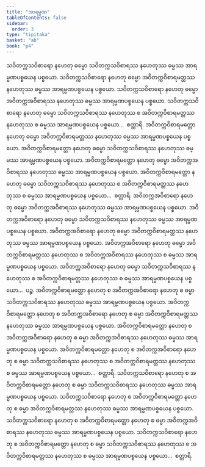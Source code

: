 ```yaml
---
title: "အာရမ္မဏ"
tableOfContents: false
sidebar:
  order: 3
type: "tipitaka"
basket: "ab"
book: "p4"
---
```



<DynamicBreadcrumb />

<Division number="94" book="p4" e="ch" v="39" p="497">

<Paragraph number="327" book="p4">
သဝိတက္ကသဝိစာရော နဟေတု ဓမ္မော သဝိတက္ကသဝိစာရဿ နဟေတုဿ ဓမ္မဿ အာရမ္မဏပစ္စယေန ပစ္စယော. သဝိတက္ကသဝိစာရော နဟေတု ဓမ္မော အဝိတက္ကဝိစာရမတ္တဿ နဟေတုဿ ဓမ္မဿ အာရမ္မဏပစ္စယေန ပစ္စယော. သဝိတက္ကသဝိစာရော နဟေတု ဓမ္မော အဝိတက္ကအဝိစာရဿ နဟေတုဿ ဓမ္မဿ အာရမ္မဏပစ္စယေန ပစ္စယော. သဝိတက္ကသဝိစာရော နဟေတု ဓမ္မော သဝိတက္ကသဝိစာရဿ နဟေတုဿ စ အဝိတက္ကဝိစာရမတ္တဿ နဟေတုဿ စ ဓမ္မဿ အာရမ္မဏပစ္စယေန ပစ္စယော…  စတ္တာရိ.
</Paragraph>

</Division>
<Division number="95" book="p4" e="ch" v="39" p="498">

<Paragraph number="328" book="p4">
အဝိတက္ကဝိစာရမတ္တော နဟေတု ဓမ္မော အဝိတက္ကဝိစာရမတ္တဿ နဟေတုဿ ဓမ္မဿ အာရမ္မဏပစ္စယေန ပစ္စယော. အဝိတက္ကဝိစာရမတ္တော နဟေတု ဓမ္မော သဝိတက္ကသဝိစာရဿ နဟေတုဿ ဓမ္မဿ အာရမ္မဏပစ္စယေန ပစ္စယော. အဝိတက္ကဝိစာရမတ္တော နဟေတု ဓမ္မော အဝိတက္ကအဝိစာရဿ နဟေတုဿ ဓမ္မဿ အာရမ္မဏပစ္စယေန ပစ္စယော. အဝိတက္ကဝိစာရမတ္တော နဟေတု ဓမ္မော သဝိတက္ကသဝိစာရဿ နဟေတုဿ စ အဝိတက္ကဝိစာရမတ္တဿ နဟေတုဿ စ ဓမ္မဿ အာရမ္မဏပစ္စယေန ပစ္စယော…  စတ္တာရိ.
</Paragraph>

</Division>
<Division number="96" book="p4" e="ch" v="39" p="498">

<Paragraph number="329" book="p4">
အဝိတက္ကအဝိစာရော နဟေတု ဓမ္မော အဝိတက္ကအဝိစာရဿ နဟေတုဿ ဓမ္မဿ အာရမ္မဏပစ္စယေန ပစ္စယော. အဝိတက္ကအဝိစာရော နဟေတု ဓမ္မော သဝိတက္ကသဝိစာရဿ နဟေတုဿ ဓမ္မဿ အာရမ္မဏပစ္စယေန ပစ္စယော. အဝိတက္ကအဝိစာရော နဟေတု ဓမ္မော အဝိတက္ကဝိစာရမတ္တဿ နဟေတုဿ ဓမ္မဿ အာရမ္မဏပစ္စယေန ပစ္စယော. အဝိတက္ကအဝိစာရော နဟေတု ဓမ္မော အဝိတက္ကဝိစာရမတ္တဿ နဟေတုဿ စ အဝိတက္ကအဝိစာရဿ နဟေတုဿ စ ဓမ္မဿ အာရမ္မဏပစ္စယေန ပစ္စယော. အဝိတက္ကအဝိစာရော နဟေတု ဓမ္မော သဝိတက္ကသဝိစာရဿ နဟေတုဿ စ အဝိတက္ကဝိစာရမတ္တဿ နဟေတုဿ စ ဓမ္မဿ အာရမ္မဏပစ္စယေန ပစ္စယော…  ပဉ္စ.
</Paragraph>

</Division>
<Division number="97" book="p4" e="ch" v="39" p="498">

<Paragraph number="330" book="p4">
အဝိတက္ကဝိစာရမတ္တော နဟေတု စ အဝိတက္ကအဝိစာရော နဟေတု စ ဓမ္မာ သဝိတက္ကသဝိစာရဿ နဟေတုဿ ဓမ္မဿ အာရမ္မဏပစ္စယေန ပစ္စယော. အဝိတက္ကဝိစာရမတ္တော နဟေတု စ အဝိတက္ကအဝိစာရော နဟေတု စ ဓမ္မာ အဝိတက္ကဝိစာရမတ္တဿ နဟေတုဿ ဓမ္မဿ အာရမ္မဏပစ္စယေန ပစ္စယော. အဝိတက္ကဝိစာရမတ္တော နဟေတု စ အဝိတက္ကအဝိစာရော နဟေတု စ ဓမ္မာ အဝိတက္ကအဝိစာရဿ နဟေတုဿ ဓမ္မဿ အာရမ္မဏပစ္စယေန ပစ္စယော. အဝိတက္ကဝိစာရမတ္တော နဟေတု စ အဝိတက္ကအဝိစာရော နဟေတု စ ဓမ္မာ သဝိတက္ကသဝိစာရဿ နဟေတုဿ စ အဝိတက္ကဝိစာရမတ္တဿ နဟေတုဿ စ ဓမ္မဿ အာရမ္မဏပစ္စယေန ပစ္စယော…  စတ္တာရိ.
</Paragraph>

</Division>
<Division number="98" book="p4" e="ch" v="39" p="498">

<Paragraph number="331" book="p4">
သဝိတက္ကသဝိစာရော နဟေတု စ အဝိတက္ကဝိစာရမတ္တော နဟေတု စ ဓမ္မာ သဝိတက္ကသဝိစာရဿ နဟေတုဿ ဓမ္မဿ အာရမ္မဏပစ္စယေန ပစ္စယော. သဝိတက္ကသဝိစာရော နဟေတု စ အဝိတက္ကဝိစာရမတ္တော နဟေတု စ ဓမ္မာ အဝိတက္ကဝိစာရမတ္တဿ နဟေတုဿ ဓမ္မဿ အာရမ္မဏပစ္စယေန ပစ္စယော. သဝိတက္ကသဝိစာရော နဟေတု စ အဝိတက္ကဝိစာရမတ္တော နဟေတု စ ဓမ္မာ အဝိတက္ကအဝိစာရဿ နဟေတုဿ ဓမ္မဿ အာရမ္မဏပစ္စယေန ပစ္စယော. သဝိတက္ကသဝိစာရော နဟေတု စ အဝိတက္ကဝိစာရမတ္တော နဟေတု စ ဓမ္မာ သဝိတက္ကသဝိစာရဿ နဟေတုဿ စ အဝိတက္ကဝိစာရမတ္တဿ နဟေတုဿ စ ဓမ္မဿ အာရမ္မဏပစ္စယေန ပစ္စယော…  စတ္တာရိ.
</Paragraph>
</Division>